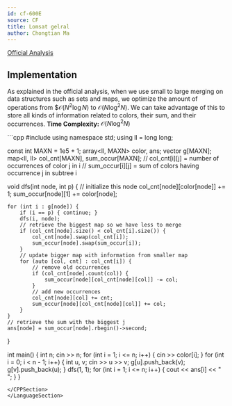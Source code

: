 ```yaml
---
id: cf-600E
source: CF
title: Lomsat gelral
author: Chongtian Ma
---
```


[Official Analysis](https://codeforces.com/blog/entry/21827)

## Implementation
As explained in the official analysis, when we use small to large merging on data structures such as sets and maps, we optimize the amount of operations from $$\mathcal{O}(N^2 \log N)$ to $\mathcal{O}(N \log^2 N)$. We can take advantage of this to store all kinds of information related to colors, their sum, and their occurrences.
**Time Complexity:** $\mathcal{O}(N \log^2 N)$

<LanguageSection>
<CPPSection>
```cpp
#include <bits/stdc++.h>
using namespace std;
using ll = long long;

const int MAXN = 1e5 + 1;
array<ll, MAXN> color, ans;
vector<int> g[MAXN];
map<ll, ll> col_cnt[MAXN], sum_occur[MAXN];
// col_cnt[i][j] = number of occurrences of color j in i
// sum_occur[i][j] = sum of colors having occurrence j in subtree i

void dfs(int node, int p) {
	// initialize this node
	col_cnt[node][color[node]] += 1;
	sum_occur[node][1] += color[node];

	for (int i : g[node]) {
		if (i == p) { continue; }
		dfs(i, node);
		// retrieve the biggest map so we have less to merge
		if (col_cnt[node].size() < col_cnt[i].size()) {
			col_cnt[node].swap(col_cnt[i]);
			sum_occur[node].swap(sum_occur[i]);
		}
		// update bigger map with information from smaller map
		for (auto [col, cnt] : col_cnt[i]) {
			// remove old occurrences
			if (col_cnt[node].count(col)) {
				sum_occur[node][col_cnt[node][col]] -= col;
			}
			// add new occurrences
			col_cnt[node][col] += cnt;
			sum_occur[node][col_cnt[node][col]] += col;
		}
	}
	// retrieve the sum with the biggest j
	ans[node] = sum_occur[node].rbegin()->second;
}

int main() {
	int n;
	cin >> n;
	for (int i = 1; i <= n; i++) { cin >> color[i]; }
	for (int i = 0; i < n - 1; i++) {
		int u, v;
		cin >> u >> v;
		g[u].push_back(v);
		g[v].push_back(u);
	}
	dfs(1, 1);
	for (int i = 1; i <= n; i++) { cout << ans[i] << " "; }
}
```
</CPPSection>
</LanguageSection>

